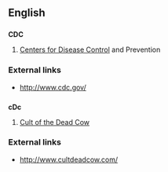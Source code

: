 ==English==

==={{Initialism}}===
'''CDC'''
# [[Centers for Disease Control]] and Prevention

===External links===
* http://www.cdc.gov/

==={{Initialism}}===
'''cDc'''
# [[Cult of the Dead Cow]]

===External links===
* http://www.cultdeadcow.com/